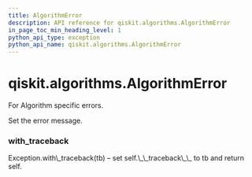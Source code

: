 ```yaml
---
title: AlgorithmError
description: API reference for qiskit.algorithms.AlgorithmError
in_page_toc_min_heading_level: 1
python_api_type: exception
python_api_name: qiskit.algorithms.AlgorithmError
---
```


# qiskit.algorithms.AlgorithmError

<Class id="qiskit.algorithms.AlgorithmError" isDedicatedPage={true} github="https://github.com/qiskit/qiskit/tree/stable/0.17/qiskit/algorithms/exceptions.py" signature="AlgorithmError(*message)">
  For Algorithm specific errors.

  Set the error message.

  ### with\_traceback

  <Function id="qiskit.algorithms.AlgorithmError.with_traceback" signature="with_traceback()">
    Exception.with\_traceback(tb) – set self.\_\_traceback\_\_ to tb and return self.
  </Function>
</Class>


